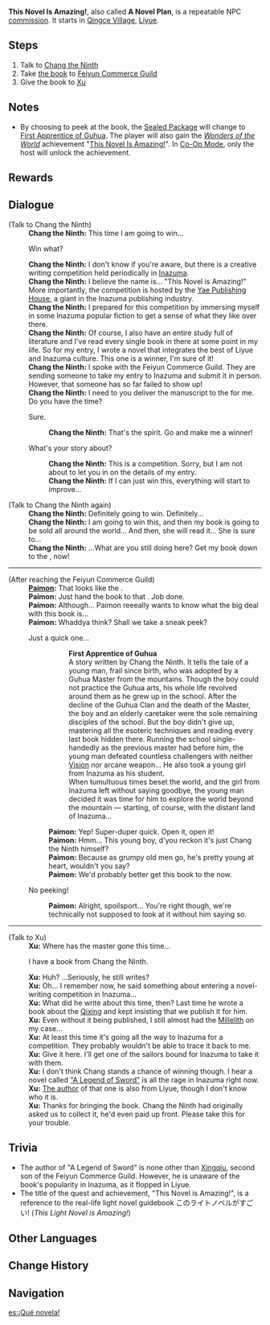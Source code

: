 {{Quest Infobox
|id            = 22302
|image         = Commission This Novel Is Amazing.png
|type          = Commission
|region        = Liyue
|npc           = Chang the Ninth
|summary       = Chang the Ninth asks the Traveler to deliver his manuscript to the Feiyun Commerce Guild. However, Paimon has the urge to open the sealed package and find out what the book is about...
|startLocation = [[Bishui Plain]], [[Liyue]]
|characters    = Chang the Ninth; Paimon; Traveler; Xu
|other         = 
*Can get the achievement [[This Novel Is Amazing! (Achievement)|This Novel Is Amazing!]] by choosing to sneak a peek at the transcript before delivering it.
*AR-Dependent Rewards
}}

'''This Novel Is Amazing!''', also called '''A Novel Plan''', is a repeatable NPC [[commission]]. It starts in [[Qingce Village]], [[Liyue]].

==Steps==
#Talk to [[Chang the Ninth]]
#Take [[Sealed Package|the book]] to [[Feiyun Commerce Guild]]
#Give the book to [[Xu]]

==Notes==
*By choosing to peek at the book, the [[Sealed Package]] will change to [[First Apprentice of Guhua]]. The player will also gain the ''[[Wonders of the World]]'' achievement "[[This Novel Is Amazing! (Achievement)|This Novel Is Amazing!]]". In [[Co-Op Mode]], only the host will unlock the achievement.

==Rewards==
{{Commission Rewards|low}}

==Dialogue==
{{Quest Description|Chang the Ninth has written a brand new novel, and he's looking for someone who is able to take it to Feiyun Commerce Guild as fast as possible...}}
{{dialogue start}}
;(Talk to Chang the Ninth)
:'''Chang the Ninth:''' This time I am going to win...
:{{DIcon}} Win what?
:'''Chang the Ninth:''' I don't know if you're aware, but there is a creative writing competition held periodically in [[Inazuma]].
:'''Chang the Ninth:''' I believe the name is... "This Novel is Amazing!" More importantly, the competition is hosted by the [[Yae Publishing House]], a giant in the Inazuma publishing industry.
:'''Chang the Ninth:''' I prepared for this competition by immersing myself in some Inazuma popular fiction to get a sense of what they like over there.
:'''Chang the Ninth:''' Of course, I also have an entire study full of literature and I've read every single book in there at some point in my life. So for my entry, I wrote a novel that integrates the best of Liyue and Inazuma culture. This one is a winner, I'm sure of it!
:'''Chang the Ninth:''' I spoke with the Feiyun Commerce Guild. They are sending someone to take my entry to Inazuma and submit it in person. However, that someone has so far failed to show up!
:'''Chang the Ninth:''' I need to you deliver the manuscript to the {{Color|buzzword|Feiyun Commerce Guild}} for me. Do you have the time?
:{{DIcon}} Sure.
::'''Chang the Ninth:''' That's the spirit. Go and make me a winner!
:{{DIcon}} What's your story about?
::'''Chang the Ninth:''' This is a competition. Sorry, but I am not about to let you in on the details of my entry.
::'''Chang the Ninth:''' If I can just win this, everything will start to improve...

;(Talk to Chang the Ninth again)
:'''Chang the Ninth:''' Definitely going to win. Definitely...
:'''Chang the Ninth:''' I am going to win this, and then my book is going to be sold all around the world... And then, she will read it... She is sure to...
:'''Chang the Ninth:''' ...What are you still doing here? Get my book down to the {{Color|buzzword|Feiyun Commerce Guild}}, now!
----
;(After reaching the Feiyun Commerce Guild)
:'''[[Paimon]]:''' That looks like the {{Color|buzzword|Feiyun Commerce Guild}}.
:'''Paimon:''' Just hand the book to that {{Color|buzzword|guy at the entrance}}. Job done.
:'''Paimon:''' Although... Paimon reeeally wants to know what the big deal with this book is...
:'''Paimon:''' Whaddya think? Shall we take a sneak peek?
:{{DIcon}} Just a quick one...
:::'''First Apprentice of Guhua'''
:::A story written by Chang the Ninth. It tells the tale of a young man, frail since birth, who was adopted by a Guhua Master from the mountains. Though the boy could not practice the Guhua arts, his whole life revolved around them as he grew up in the school. After the decline of the Guhua Clan and the death of the Master, the boy and an elderly caretaker were the sole remaining disciples of the school. But the boy didn't give up, mastering all the esoteric techniques and reading every last book hidden there. Running the school single-handedly as the previous master had before him, the young man defeated countless challengers with neither [[Vision]] nor arcane weapon... He also took a young girl from Inazuma as his student.
:::When tumultuous times beset the world, and the girl from Inazuma left without saying goodbye, the young man decided it was time for him to explore the world beyond the mountain &mdash; starting, of course, with the distant land of Inazuma...
::'''Paimon:''' Yep! Super-duper quick. Open it, open it!
::'''Paimon:''' Hmm... This young boy, d'you reckon it's just Chang the Ninth himself?
::'''Paimon:''' Because as grumpy old men go, he's pretty young at heart, wouldn't you say?
::'''Paimon:''' We'd probably better get this book to the {{Color|buzzword|Feiyun Commerce Guild}} now.
:{{DIcon}} No peeking!
::'''Paimon:''' Alright, spoilsport... You're right though, we're technically not supposed to look at it without him saying so.
----
;(Talk to Xu)
:'''Xu:''' Where has the master gone this time...
:{{DIcon}} I have a book from Chang the Ninth.
:'''Xu:''' Huh? ...Seriously, he still writes?
:'''Xu:''' Oh... I remember now, he said something about entering a novel-writing competition in Inazuma...
:'''Xu:''' What did he write about this time, then? Last time he wrote a book about the [[Qixing]] and kept insisting that we publish it for him.
:'''Xu:''' Even without it being published, I still almost had the [[Millelith]] on my case...
:'''Xu:''' At least this time it's going all the way to Inazuma for a competition. They probably wouldn't be able to trace it back to me.
:'''Xu:''' Give it here. I'll get one of the sailors bound for Inazuma to take it with them.
:'''Xu:''' I don't think Chang stands a chance of winning though. I hear a novel called [[Xingqiu/Lore#"A Legend of Sword"|"A Legend of Sword"]] is all the rage in Inazuma right now.
:'''Xu:''' [[Xingqiu|The author]] of that one is also from Liyue, though I don't know who it is.
:'''Xu:''' Thanks for bringing the book. Chang the Ninth had originally asked us to collect it, he'd even paid up front. Please take this for your trouble.
{{Dialogue end}}

==Trivia==
* The author of "A Legend of Sword" is none other than [[Xingqiu]], second son of the Feiyun Commerce Guild. However, he is unaware of the book's popularity in Inazuma, as it flopped in Liyue.
* The title of the quest and achievement, "This Novel is Amazing!", is a reference to the real-life light novel guidebook このライトノベルがすごい! (''This Light Novel is Amazing!'')

==Other Languages==
{{Other Languages
|en      = This Novel Is Amazing!
|zhs     = 这本小说真厉害
|zhs_rm  = Zhèběn Xiǎoshuō Zhēn Lìhài!
|zht     = 這本小說真厲害
|zht_rm  = Zhèběn Xiǎoshuō Zhēn Lìhài!
|zh_tl   = This Novel is Truly Amazing!
|ja      = この小説はすごい
|ja_rm   = Kono Shousetsu wa Sugoi
|ja_tl   = This Novel Is Amazing
|ko      = 이 소설이 짱이야!
|ko_rm   = 
|ko_tl   = 
|es      = ¡Qué novela!
|es_tl   = What a Novel!
|fr      = Ce roman est génial
|fr_tl   = This Novel Is Brilliant
|ru      = Потрясающий роман
|ru_tl   = 
|th      = นิยายเล่มนี้สุดยอดไปเลย
|th_rm   = 
|th_tl   = This Novel Is Amazing
|vi      = Quyển tiểu thuyết này thật lợi hại
|vi_tl   = 
|de      = Das ist ein Wahnsinnsroman
|de_tl   = This is an Awesome Novel
|id      = Novel ini Luar Biasa!
|id_tl   = This Novel is Amazing!
|pt      = Um Romance Extraordinário
|pt_tl   = An Extraordinary Novel
}}

==Change History==
{{Change History|1.0}}

==Navigation==
{{Commission Navbox|Liyue|Standalone}}

[[es:¡Qué novela!]]